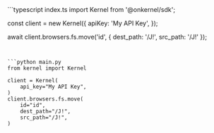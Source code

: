<CodeGroup dropdown>
```typescript index.ts
import Kernel from '@onkernel/sdk';

const client = new Kernel({
  apiKey: 'My API Key',
});

await client.browsers.fs.move('id', { dest_path: '/J!', src_path: '/J!' });
```


```python main.py
from kernel import Kernel

client = Kernel(
    api_key="My API Key",
)
client.browsers.fs.move(
    id="id",
    dest_path="/J!",
    src_path="/J!",
)
```
</CodeGroup>

